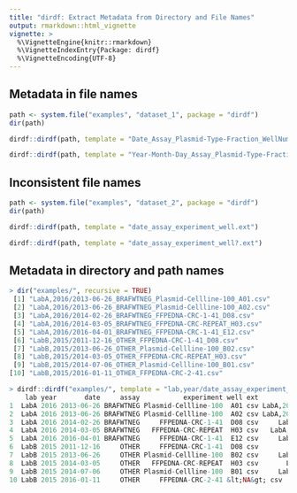 ```yaml
---
title: "dirdf: Extract Metadata from Directory and File Names"
output: rmarkdown::html_vignette
vignette: >
  %\VignetteEngine{knitr::rmarkdown}
  %\VignetteIndexEntry{Package: dirdf}
  %\VignetteEncoding{UTF-8}
---
```


## Metadata in file names

```r
path <- system.file("examples", "dataset_1", package = "dirdf")
dir(path)
```

```r
dirdf::dirdf(path, template = "Date_Assay_Plasmid-Type-Fraction_WellNumber?.extension")
```

```r
dirdf::dirdf(path, template = "Year-Month-Day_Assay_Plasmid-Type-Fraction_WellNumber?.extension")
```

## Inconsistent file names

```r
path <- system.file("examples", "dataset_2", package = "dirdf")
dir(path)
```
```r
dirdf::dirdf(path, template = "date_assay_experiment_well.ext")
```

```r
dirdf::dirdf(path, template = "date_assay_experiment_well?.ext")
```


## Metadata in directory and path names

```r
> dir("examples/", recursive = TRUE)
 [1] "LabA,2016/2013-06-26_BRAFWTNEG_Plasmid-Cellline-100_A01.csv"
 [2] "LabA,2016/2013-06-26_BRAFWTNEG_Plasmid-Cellline-100_A02.csv"
 [3] "LabA,2016/2014-02-26_BRAFWTNEG_FFPEDNA-CRC-1-41_D08.csv"
 [4] "LabA,2016/2014-03-05_BRAFWTNEG_FFPEDNA-CRC-REPEAT_H03.csv"
 [5] "LabA,2016/2016-04-01_BRAFWTNEG_FFPEDNA-CRC-1-41_E12.csv"
 [6] "LabB,2015/2011-12-16_OTHER_FFPEDNA-CRC-1-41_D08.csv"
 [7] "LabB,2015/2013-06-26_OTHER_Plasmid-Cellline-100_B02.csv"
 [8] "LabB,2015/2014-03-05_OTHER_FFPEDNA-CRC-REPEAT_H03.csv"
 [9] "LabB,2015/2014-07-06_OTHER_Plasmid-Cellline-100_B01.csv"
[10] "LabB,2015/2016-01-11_OTHER_FFPEDNA-CRC-2-41.csv"

> dirdf::dirdf("examples/", template = "lab,year/date_assay_experiment_well?.ext")
    lab year       date     assay           experiment well ext                                                    pathname
1  LabA 2016 2013-06-26 BRAFWTNEG Plasmid-Cellline-100  A01 csv LabA,2016/2013-06-26_BRAFWTNEG_Plasmid-Cellline-100_A01.csv
2  LabA 2016 2013-06-26 BRAFWTNEG Plasmid-Cellline-100  A02 csv LabA,2016/2013-06-26_BRAFWTNEG_Plasmid-Cellline-100_A02.csv
3  LabA 2016 2014-02-26 BRAFWTNEG     FFPEDNA-CRC-1-41  D08 csv     LabA,2016/2014-02-26_BRAFWTNEG_FFPEDNA-CRC-1-41_D08.csv
4  LabA 2016 2014-03-05 BRAFWTNEG   FFPEDNA-CRC-REPEAT  H03 csv   LabA,2016/2014-03-05_BRAFWTNEG_FFPEDNA-CRC-REPEAT_H03.csv
5  LabA 2016 2016-04-01 BRAFWTNEG     FFPEDNA-CRC-1-41  E12 csv     LabA,2016/2016-04-01_BRAFWTNEG_FFPEDNA-CRC-1-41_E12.csv
6  LabB 2015 2011-12-16     OTHER     FFPEDNA-CRC-1-41  D08 csv         LabB,2015/2011-12-16_OTHER_FFPEDNA-CRC-1-41_D08.csv
7  LabB 2015 2013-06-26     OTHER Plasmid-Cellline-100  B02 csv     LabB,2015/2013-06-26_OTHER_Plasmid-Cellline-100_B02.csv
8  LabB 2015 2014-03-05     OTHER   FFPEDNA-CRC-REPEAT  H03 csv       LabB,2015/2014-03-05_OTHER_FFPEDNA-CRC-REPEAT_H03.csv
9  LabB 2015 2014-07-06     OTHER Plasmid-Cellline-100  B01 csv     LabB,2015/2014-07-06_OTHER_Plasmid-Cellline-100_B01.csv
10 LabB 2015 2016-01-11     OTHER     FFPEDNA-CRC-2-41 &lt;NA&gt; csv    LabB,2015/2016-01-11_OTHER_FFPEDNA-CRC-2-41.csv
```
